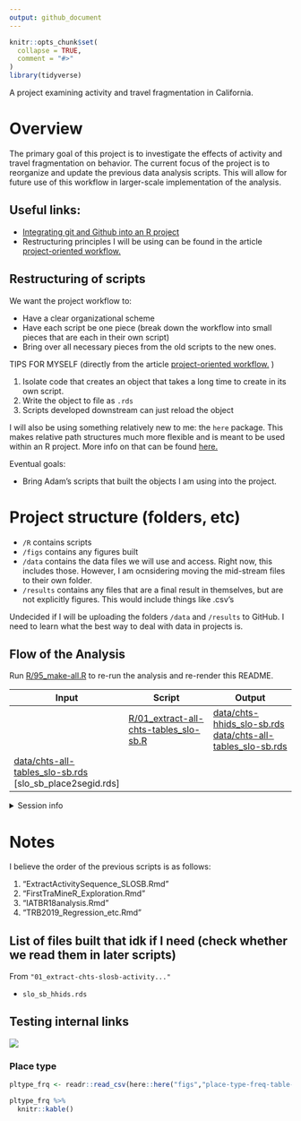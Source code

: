 ```yaml
---
output: github_document
---
```


<!-- README.md is generated from README.Rmd. Please edit that file -->

```r
knitr::opts_chunk$set(
  collapse = TRUE,
  comment = "#>"
)
library(tidyverse)
```

A project examining activity and travel fragmentation in California.

# Overview

The primary goal of this project is to investigate the effects of activity and travel fragmentation on behavior. The current focus of the project is to reorganize and update the previous data analysis scripts. This will allow for future use of this workflow in larger-scale implementation of the analysis.

## Useful links:

* [Integrating git and Github into an R project](https://happygitwithr.com/)
* Restructuring principles I will be using can be found in the article [project-oriented workflow.](https://www.tidyverse.org/articles/2017/12/workflow-vs-script/)


## Restructuring of scripts

We want the project workflow to:

* Have a clear organizational scheme
* Have each script be one piece (break down the workflow into small pieces that are each in their own script)
* Bring over all necessary pieces from the old scripts to the new ones. 



TIPS FOR MYSELF (directly from the article [project-oriented workflow.](https://www.tidyverse.org/articles/2017/12/workflow-vs-script/)
)

1. Isolate code that creates an object that takes a long time to create in its own script.
2. Write the object to file as `.rds` 
3. Scripts developed downstream can just reload the object 



I will also be using something relatively new to me: the `here` package. This makes relative path structures much more flexible and is meant to be used within an R project. More info on that can be found [here.](https://github.com/jennybc/here_here)


Eventual goals:

* Bring Adam's scripts that built the objects I am using into the project. 


# Project structure (folders, etc)

* `/R` contains scripts
* `/figs` contains any figures built
* `/data` contains the data files we will use and access. Right now, this includes those. However, I am ocnsidering moving the mid-stream files to their own folder. 
* `/results` contains any files that are a final result in themselves, but are not explicitly figures. This would include things like .csv's 

Undecided if I will be uploading the folders `/data` and `/results` to GitHub. I need to learn what the best way to deal with data in projects is.


## Flow of the Analysis

Run [R/95_make-all.R](R/95_make-all.R) to re-run the analysis and re-render this README.

| Input                            | Script                                  | Output                                     |
|----------------------------------|-----------------------------------------|--------------------------------------------|
|                                  | [R/01_extract-all-chts-tables_slo-sb.R](R/01_extract-all-chts-tables_slo-sb.R) | [data/chts-hhids_slo-sb.rds](data/chts-hhids_slo-sb.rds)<br>[data/chts-all-tables_slo-sb.rds](data/chts-all-tables_slo-sb.rds) |
| [data/chts-all-tables_slo-sb.rds](data/chts-all-tables_slo-sb.rds)<br>[slo_sb_place2segid.rds] |       |                                            |


<details>

<summary>Session info</summary>
```r
devtools::session_info()
```

</details>

# Notes

I believe the order of the previous scripts is as follows:

1. "ExtractActivitySequence_SLOSB.Rmd"
2. "FirstTraMineR_Exploration.Rmd"
3. "IATBR18analysis.Rmd"
4. "TRB2019_Regression_etc.Rmd"


## List of files built that idk if I need (check whether we read them in later scripts)

From `"01_extract-chts-slosb-activity..."`

* `slo_sb_hhids.rds`




## Testing internal links
![](figs/example_seqiplot.png)

### Place type
```r
pltype_frq <- readr::read_csv(here::here("figs","place-type-freq-table-HOSW.csv"))
```

```r
pltype_frq %>% 
  knitr::kable()
```